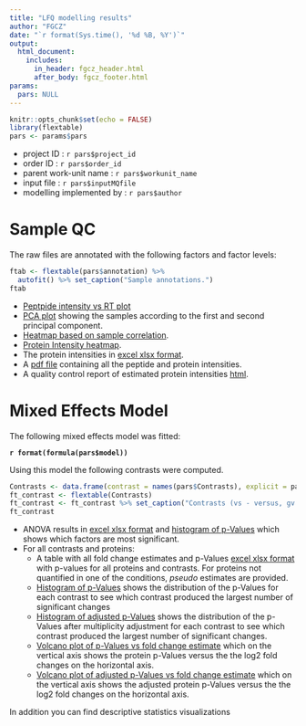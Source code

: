 ```yaml
---
title: "LFQ modelling results"
author: "FGCZ"
date: "`r format(Sys.time(), '%d %B, %Y')`"
output: 
  html_document:
    includes:
      in_header: fgcz_header.html
      after_body: fgcz_footer.html
params:
  pars: NULL
---
```




```r
knitr::opts_chunk$set(echo = FALSE)
library(flextable)
pars <- params$pars
```


- project ID : `r pars$project_id`
- order ID : `r pars$order_id`
- parent work-unit name : `r pars$workunit_name`
- input file : `r pars$inputMQfile`
- modelling implemented by : `r pars$author`


# Sample QC

The raw files are annotated with the following factors and factor levels:

```r
ftab <- flextable(pars$annotation) %>%
  autofit() %>% set_caption("Sample annotations.")
ftab

```

- [Peptpide intensity vs RT plot](qc_results/retention_time_plot.png) 
- [PCA plot](qc_results/protein_intensities_PCA_.pdf) showing the samples according to the first and second principal component.
- [Heatmap based on sample correlation](qc_results/protein_intensities_heatmap_correlation_.pdf).
- [Protein Intensity heatmap](qc_results/protein_intensities_heatmap_.pdf).
- The protein intensities in [excel xlsx format](qc_results/protein_intensities_wide_.xlsx).
- A [pdf file](qc_results/protein_intensities_inference_figures.pdf) containing all the peptide and protein intensities. 
- A quality control report of estimated protein intensities [html](qc_results/protein_intensities_qc.html).


# Mixed Effects Model

The following mixed effects model was fitted: 

__`r format(formula(pars$model))`__

Using this model the following contrasts were computed.


```r
Contrasts <- data.frame(contrast = names(pars$Contrasts), explicit = pars$Contrasts)
ft_contrast <- flextable(Contrasts)
ft_contrast <- ft_contrast %>% set_caption("Contrasts (vs - versus, gv - given).")
ft_contrast

```


- ANOVA results in [excel xlsx format](`r file.path(pars$modelling_dir,"Anova_Model.xlsx")`) and [histogram of p-Values](`r file.path(pars$modelling_dir,"Anova_p.values_Model.pdf")`) which shows which factors are most significant.
- For all contrasts and proteins:
    - A table with all fold change estimates and p-Values [excel xlsx format](`r file.path(pars$modelling_dir,"foldchange_estimates.xlsx")`) with p-values for all proteins and contrasts. For proteins not quantified in one of the conditions, _pseudo_ estimates are provided.
    - [Histogram of p-Values](`r file.path(pars$modelling_dir,"Contrasts_Histogram_p.value_Model.pdf")`) shows the distribution of the p-Values for each contrast to see which contrast produced the largest number of significant changes
    - [Histogram of adjusted p-Values](`r file.path(pars$modelling_dir,"Contrasts_Histogram_p.value.adjusted_Model.pdf")`) shows the distribution of the p-Values after multiplicity adjustment for each contrast to see which contrast produced the largest number of significant changes.
    - [Volcano plot of p-Values vs fold change estimate](`r file.path(pars$modelling_dir,"Contrasts_Volcano_p.value_Model.pdf")`) which on the vertical axis shows the protein p-Values versus the the log2 fold changes on the horizontal axis. 
    - [Volcano plot of adjusted p-Values vs fold change estimate](`r file.path(pars$modelling_dir,"Contrasts_Volcano_p.value_Model.pdf")`)  which on the vertical axis shows the adjusted protein p-Values versus the the log2 fold changes on the horizontal axis.


In addition you can find descriptive statistics visualizations



